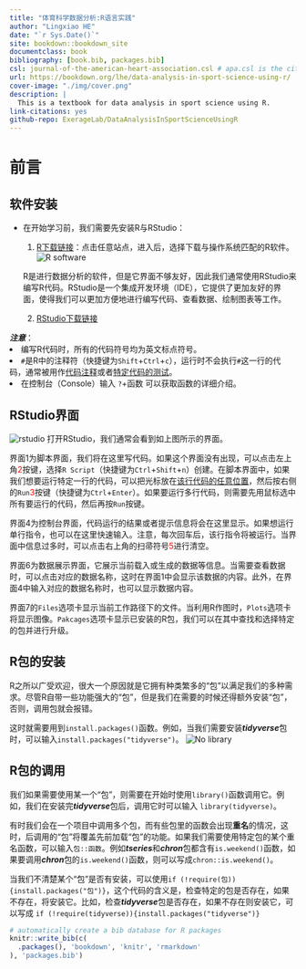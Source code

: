 --- 
title: "体育科学数据分析:R语言实践"
author: "Lingxiao HE"
date: "`r Sys.Date()`"
site: bookdown::bookdown_site
documentclass: book
bibliography: [book.bib, packages.bib]
csl: journal-of-the-american-heart-association.csl # apa.csl is the citation style file
url: https://bookdown.org/lhe/data-analysis-in-sport-science-using-r/
cover-image: "./img/cover.png"
description: |
  This is a textbook for data analysis in sport science using R.
link-citations: yes
github-repo: ExerageLab/DataAnalysisInSportScienceUsingR
---

# 前言 {-}
## 软件安装 {-}
- 在开始学习前，我们需要先安装R与RStudio：
  1. [R下载链接](https://cran.r-project.org/mirrors.html)：点击任意站点，进入后，选择下载与操作系统匹配的R软件。
  ![](img/index-software.png "R software")
  
  R是进行数据分析的软件，但是它界面不够友好，因此我们通常使用RStudio来编写R代码。RStudio是一个集成开发环境（IDE），它提供了更加友好的界面，使得我们可以更加方便地进行编写代码、查看数据、绘制图表等工作。
  
  2. [RStudio下载链接](https://posit.co/download/rstudio-desktop/) 

***注意***：
<li>编写R代码时，所有的代码符号均为英文标点符号。</li>
<li>`#`是R中的注释符（快捷键为`Shift`+`Ctrl`+`c`），运行时不会执行`#`这一行的代码，通常被用作<u>代码注释</u>或者<u>特定代码的测试</u>。</li>
<li>在控制台（Console）输入 `?`+函数 可以获取函数的详细介绍。</li>

## RStudio界面 {-}
![](img/index-interface.png "rstudio")
打开RStudio，我们通常会看到如上图所示的界面。

界面1为脚本界面，我们将在这里写代码。如果这个界面没有出现，可以点击左上角<font color="red">2</font>按键，选择`R Script`（快捷键为`Ctrl`+`Shift`+`n`）创建。在脚本界面中，如果我们想要运行特定一行的代码，可以把光标放在<u>该行代码的任意位置</u>，然后按右侧的`Run`<font color="red">3</font>按键（快捷键为`Ctrl`+`Enter`）。如果要运行多行代码，则需要先用鼠标选中所有要运行的代码，然后再按`Run`按键。

界面4为控制台界面，代码运行的结果或者提示信息将会在这里显示。如果想运行单行指令，也可以在这里快速输入。注意，每次回车后，该行指令将被运行。当界面中信息过多时，可以点击右上角的扫帚符号<font color="red">5</font>进行清空。

界面6为数据展示界面，它展示当前载入或生成的数据等信息。当需要查看数据时，可以点击对应的数据名称，这时在界面1中会显示该数据的内容。此外，在界面4中输入对应的数据名称时，也可以显示数据内容。

界面7的`Files`选项卡显示当前工作路径下的文件。当利用R作图时，`Plots`选项卡将显示图像。`Pakcages`选项卡显示已安装的R包，我们可以在其中查找和选择特定的包并进行升级。

## R包的安装 {-}
R之所以广受欢迎，很大一个原因就是它拥有种类繁多的“包”以满足我们的多种需求。尽管R自带一些功能强大的“包”，但是我们在需要的时候还得额外安装“包”，否则，调用包就会报错。

这时就需要用到`install.packages()`函数。例如，当我们需要安装***tidyverse***包时，可以输入`install.packages("tidyverse")`。
![](img/index-library.png "No library")

## R包的调用 {-}
我们如果需要使用某一个“包”，则需要在开始时使用`library()`函数调用它。例如，我们在安装完***tidyverse***包后，调用它时可以输入 `library(tidyverse)`。

有时我们会在一个项目中调用多个包，而有些包里的函数会出现**重名**的情况，这时，后调用的“包”将覆盖先前加载“包”的功能。如果我们需要使用特定包的某个重名函数，可以输入`包::函数`。例如***tseries***和***chron***包都含有`is.weekend()`函数，如果要调用***chron***包的`is.weekend()`函数，则可以写成`chron::is.weekend()`。

当我们不清楚某个“包”是否有安装，可以使用`if (!require(包)){install.packages("包")}`，这个代码的含义是，检查特定的包是否存在，如果不存在，将安装它。比如，检查***tidyverse***包是否存在，如果不存在则安装它，可以写成 `if (!require(tidyverse)){install.packages("tidyverse")}`

```{r include=FALSE}
# automatically create a bib database for R packages
knitr::write_bib(c(
  .packages(), 'bookdown', 'knitr', 'rmarkdown'
), 'packages.bib')
```
